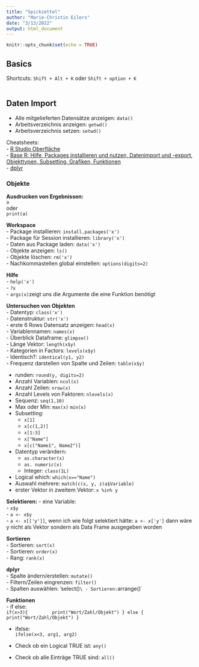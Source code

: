 ```yaml
---
title: "Spickzettel"
author: "Marie-Christin Eilers"
date: "3/13/2022"
output: html_document
---
```


```r
knitr::opts_chunk$set(echo = TRUE)
```

## Basics\
Shortcuts: `Shift + Alt + K` oder `Shift + option + K` \
\

## Daten Import \
- Alle mitgelieferten Datensätze anzeigen: `data()` \
- Arbeitsverzeichnis anzeigen: `getwd()`\
- Arbeitsverzeichnis setzen: `setwd()` \


Cheatsheets:\
- [R Studio Oberfläche](file:///Users/marie-christin.eilers/Downloads/rstudio-ide%20(2).pdf) \
- [Base R: Hilfe, Packages installieren und nutzen, Datenimport und -export, Objekttypen, Subsetting, Grafiken, Funktionen](https://github.com/rstudio/cheatsheets/blob/main/base-r.pdf) \
- [dplyr](file:///Users/marie-christin.eilers/Downloads/data-transformation%20(4).pdf)

### Objekte\
**Ausdrucken von Ergebnissen:**\
`a` \
oder \
`print(a)`\

**Workspace**\
- Package installieren: `install.packages('x')` \
- Package für Session installieren: `library('x')` \
- Daten aus Package laden: `data('x')` \
- Objekte anzeigen: `ls()` \
- Objekte löschen: `rm('x')`\
- Nachkommastellen global einstellen: `options(digits=2)`\

**Hilfe** \
- `help('x')` \
- `?x` \
- `args(x)`zeigt uns die Argumente die eine Funktion benötigt

**Untersuchen von Objekten**\
- Datentyp: `class('x')`\
- Datenstruktur: `str('x')`\
- erste 6 Rows Datensatz anzeigen: `head(x)`\
- Variablennamen: `names(x)`\
- Überblick Dataframe: `glimpse()` \
- Länge Vektor: `length(x$y)`\
- Kategorien in Factors: `levels(x$y)` \
- Identisch?: `identical(y1, y2)` \
- Frequenz darstellen von Spalte und Zeilen: `table(x$y)` \


-  runden: `round(y, digits=2)` \
- Anzahl Variablen: `ncol(x)`\
- Anzahl Zeilen: `nrow(x)` \
- Anzahl Levels von Faktoren: `nlevels(x)`\
- Sequenz: `seq(1,10)`\
- Max oder Min: `max(x)` `min(x)`\
- Subsetting:
  - `x[1]`\
  - `x[c(1,2)]`\
  - `x[1:3]`\
  - `x["Name"]`\
  - `x[c("Name1", Name2")]`\
- Datentyp verändern: \
  - `as.character(x)`\
  - `as. numeric(x)`\
  - Integer: `class(1L)`\
- Logical which: `which(x=="Name")`\
- Auswahl mehrere: `match(c(x, y, z)a$Variable)`\
- erster Vektor in zweitem Vektor: `x %in% y`\


  



**Selektieren:**
- eine Variable: \
  - `x$y` \
  - `a <- x$y` \
  - `a <- x[['y']]`, wenn ich wie folgt selektiert hätte: `a <- x['y']` dann wäre y nicht als Vektor sondern als Data Frame ausgegeben worden \
  

**Sortieren**\
- Sortieren: `sort(x)`\
- Sortieren: `order(x)`\
- Rang: `rank(x)` \


**dplyr**\
- Spalte ändern/erstellen: `mutate()`\
- Filtern/Zeilen eingrenzen: `filter()`\
- Spalten auswählen: 'select()` \
- Sortieren: `arrange()`\


**Funktionen**\
- if else:\
    `if(x>3){
        print("Wort/Zahl/Objekt")
} else {
        print("Wort/Zahl/Objekt")
}`\

- ifelse:\
    `ifelse(x<3, arg1, arg2)`\
    
- Check ob ein Logical TRUE ist: `any()`\
- Check ob alle Einträge TRUE sind: `all()`\




